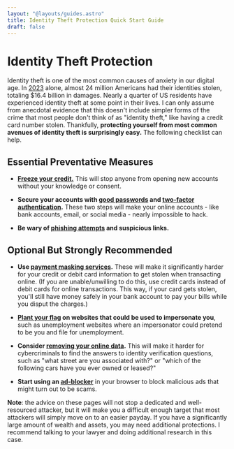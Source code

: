 ```yaml
---
layout: "@layouts/guides.astro"
title: Identity Theft Protection Quick Start Guide
draft: false
---
```



# Identity Theft Protection

Identity theft is one of the most common causes of anxiety in our digital age. In [2023](https://www.businessinsider.com/personal-finance/doj-identity-theft-victims-report-2023-10) alone, almost 24 million Americans had their identities stolen, totaling $16.4 billion in damages. Nearly a quarter of US residents have experienced identity theft at some point in their lives. I can only assume from anecdotal evidence that this doesn't include simpler forms of the crime that most people don't think of as "identity theft," like having a credit card number stolen. Thankfully, **protecting yourself from most common avenues of identity theft is surprisingly easy.** The following checklist can help.

## Essential Preventative Measures

* **[Freeze your credit.](/guides/most-important/credit/#how-do-i-freeze-my-credit)** This will stop anyone from opening new accounts without your knowledge or consent.

* **Secure your accounts with [good passwords](/guides/most-important/passwords/) and [two-factor authentication](/guides/most-important/mfa/).** These two steps will make your online accounts - like bank accounts, email, or social media - nearly impossible to hack.

* **Be wary of [phishing attempts](/guides/less-important/habits/#phishing--clicking-links) and suspicious links.**

## Optional But Strongly Recommended

* **Use [payment masking services](/guides/most-important/payments/#cash).** These will make it significantly harder for your credit or debit card information to get stolen when transacting online. (If you are unable/unwilling to do this, use credit cards instead of debit cards for online transactions. This way, if your card gets stolen, you'll still have money safely in your bank account to pay your bills while you disput the charges.)

* **[Plant your flag](guides/less-important/habits/#account-hygiene) on websites that could be used to impersonate you**, such as unemployment websites where an impersonator could pretend to be you and file for unemployment.

* **Consider [removing your online data](/guides/moderately-important/people-search/#removing-the-data).** This will make it harder for cybercriminals to find the answers to identity verification questions, such as "what street are you associated with?" or "which of the following cars have you ever owned or leased?"

* **Start using an [ad-blocker](/guides/most-important/browser/#extensions)** in your browser to block malicious ads that might turn out to be scams.

**Note**: the advice on these pages will not stop a dedicated and well-resourced attacker, but it will make you a difficult enough target that most attackers will simply move on to an easier payday. If you have a significantly large amount of wealth and assets, you may need additional protections. I recommend talking to your lawyer and doing additional research in this case.